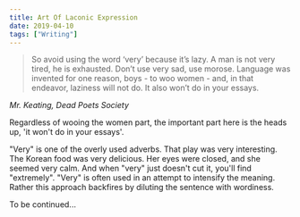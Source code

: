 ```yaml
---
title: Art Of Laconic Expression
date: 2019-04-10
tags: ["Writing"]
---
```


> So avoid using the word ‘very’ because it’s lazy. A man is not very
> tired, he is exhausted. Don’t use very sad, use morose. Language was invented
> for one reason, boys - to woo women - and, in that endeavor, laziness will not
> do. It also won’t do in your essays.

<cite>Mr. Keating, Dead Poets Society</cite>

Regardless of wooing the women part, the important part here is the heads up, 'it won't do in your essays'.

"Very" is one of the overly used adverbs. That play was very interesting. The Korean food was very delicious. Her eyes were closed, and she seemed very calm. And when "very" just doesn't cut it, you'll find "extremely". "Very" is often used in an attempt to intensify the meaning. Rather this approach backfires by diluting the sentence with wordiness.

To be continued...
